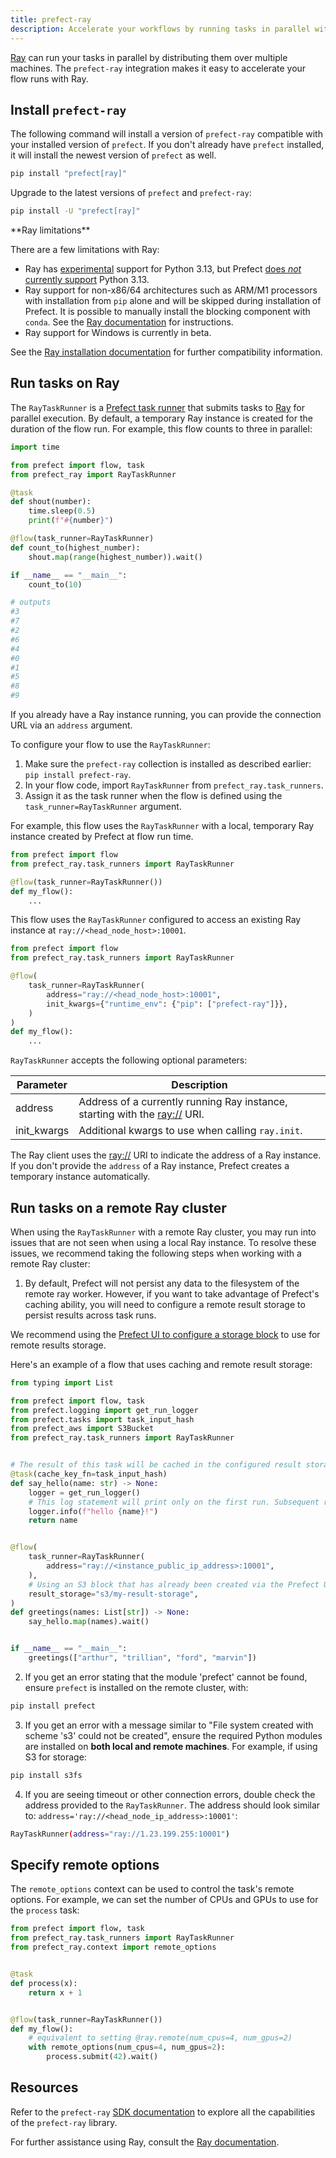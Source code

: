 ```yaml
---
title: prefect-ray
description: Accelerate your workflows by running tasks in parallel with Ray
---
```


[Ray](https://docs.ray.io/en/latest/index.html) can run your tasks in parallel by distributing them over multiple machines.
The `prefect-ray` integration makes it easy to accelerate your flow runs with Ray.

## Install `prefect-ray`

The following command will install a version of `prefect-ray` compatible with your installed version of `prefect`.
If you don't already have `prefect` installed, it will install the newest version of `prefect` as well.

```bash
pip install "prefect[ray]"
```

Upgrade to the latest versions of `prefect` and `prefect-ray`:

```bash
pip install -U "prefect[ray]"
```

<Warning>
**Ray limitations**

There are a few limitations with Ray:

- Ray has [experimental](https://docs.ray.io/en/latest/ray-overview/installation.html#install-nightlies) support for Python 3.13, but Prefect [does _not_ currently support](https://github.com/PrefectHQ/prefect/issues/16910) Python 3.13.
- Ray support for non-x86/64 architectures such as ARM/M1 processors with installation from `pip` alone and will be skipped during installation of Prefect. It is possible to manually install the blocking component with `conda`. See the [Ray documentation](https://docs.ray.io/en/latest/ray-overview/installation.html#m1-mac-apple-silicon-support) for instructions.
- Ray support for Windows is currently in beta.

See the [Ray installation documentation](https://docs.ray.io/en/latest/ray-overview/installation.html) for further compatibility information.
</Warning>

## Run tasks on Ray

The `RayTaskRunner` is a [Prefect task runner](https://docs.prefect.io/develop/task-runners/) that submits tasks to [Ray](https://www.ray.io/) for parallel execution.
By default, a temporary Ray instance is created for the duration of the flow run.
For example, this flow counts to three in parallel:

```python
import time

from prefect import flow, task
from prefect_ray import RayTaskRunner

@task
def shout(number):
    time.sleep(0.5)
    print(f"#{number}")

@flow(task_runner=RayTaskRunner)
def count_to(highest_number):
    shout.map(range(highest_number)).wait()

if __name__ == "__main__":
    count_to(10)

# outputs
#3
#7
#2
#6
#4
#0
#1
#5
#8
#9
```

If you already have a Ray instance running, you can provide the connection URL via an `address` argument.

To configure your flow to use the `RayTaskRunner`:

1. Make sure the `prefect-ray` collection is installed as described earlier: `pip install prefect-ray`.
2. In your flow code, import `RayTaskRunner` from `prefect_ray.task_runners`.
3. Assign it as the task runner when the flow is defined using the `task_runner=RayTaskRunner` argument.

For example, this flow uses the `RayTaskRunner` with a local, temporary Ray instance created by Prefect at flow run time.

```python
from prefect import flow
from prefect_ray.task_runners import RayTaskRunner

@flow(task_runner=RayTaskRunner())
def my_flow():
    ...
```

This flow uses the `RayTaskRunner` configured to access an existing Ray instance at `ray://<head_node_host>:10001`.

```python
from prefect import flow
from prefect_ray.task_runners import RayTaskRunner

@flow(
    task_runner=RayTaskRunner(
        address="ray://<head_node_host>:10001",
        init_kwargs={"runtime_env": {"pip": ["prefect-ray"]}},
    )
)
def my_flow():
    ...
```

`RayTaskRunner` accepts the following optional parameters:

| Parameter | Description |
| --- | --- |
| address | Address of a currently running Ray instance, starting with the [ray://](https://docs.ray.io/en/master/cluster/ray-client.html) URI. |
| init_kwargs | Additional kwargs to use when calling `ray.init`. |

The Ray client uses the [ray://](https://docs.ray.io/en/master/cluster/ray-client.html) URI to indicate the address of a Ray instance.
If you don't provide the `address` of a Ray instance, Prefect creates a temporary instance automatically.

## Run tasks on a remote Ray cluster

When using the `RayTaskRunner` with a remote Ray cluster, you may run into issues that are not seen when using a local Ray instance.
To resolve these issues, we recommend taking the following steps when working with a remote Ray cluster:

1. By default, Prefect will not persist any data to the filesystem of the remote ray worker. However, if you want to take advantage of Prefect's caching ability, you will need to configure a remote result storage to persist results across task runs.

We recommend using the [Prefect UI to configure a storage block](https://docs.prefect.io/develop/blocks/) to use for remote results storage.

Here's an example of a flow that uses caching and remote result storage:

```python
from typing import List

from prefect import flow, task
from prefect.logging import get_run_logger
from prefect.tasks import task_input_hash
from prefect_aws import S3Bucket
from prefect_ray.task_runners import RayTaskRunner


# The result of this task will be cached in the configured result storage
@task(cache_key_fn=task_input_hash)
def say_hello(name: str) -> None:
    logger = get_run_logger()
    # This log statement will print only on the first run. Subsequent runs will be cached.
    logger.info(f"hello {name}!")
    return name


@flow(
    task_runner=RayTaskRunner(
        address="ray://<instance_public_ip_address>:10001",
    ),
    # Using an S3 block that has already been created via the Prefect UI
    result_storage="s3/my-result-storage",
)
def greetings(names: List[str]) -> None:
    say_hello.map(names).wait()


if __name__ == "__main__":
    greetings(["arthur", "trillian", "ford", "marvin"])
```

2. If you get an error stating that the module 'prefect' cannot be found, ensure `prefect` is installed on the remote cluster, with:

```bash
pip install prefect
```

3. If you get an error with a message similar to "File system created with scheme 's3' could not be created", ensure the required Python modules are installed on **both local and remote machines**. For example, if using S3 for storage:

```bash
pip install s3fs
```

4. If you are seeing timeout or other connection errors, double check the address provided to the `RayTaskRunner`. The address should look similar to: `address='ray://<head_node_ip_address>:10001'`:

```bash
RayTaskRunner(address="ray://1.23.199.255:10001")
```

## Specify remote options

The `remote_options` context can be used to control the task's remote options. For example, we can set the number of CPUs and GPUs to use for the `process` task:

```python
from prefect import flow, task
from prefect_ray.task_runners import RayTaskRunner
from prefect_ray.context import remote_options


@task
def process(x):
    return x + 1


@flow(task_runner=RayTaskRunner())
def my_flow():
    # equivalent to setting @ray.remote(num_cpus=4, num_gpus=2)
    with remote_options(num_cpus=4, num_gpus=2):
        process.submit(42).wait()
```

## Resources

Refer to the `prefect-ray` [SDK documentation](https://reference.prefect.io/prefect_ray/) to explore all the capabilities of the `prefect-ray` library.

For further assistance using Ray, consult the [Ray documentation](https://docs.ray.io/en/latest/index.html).
